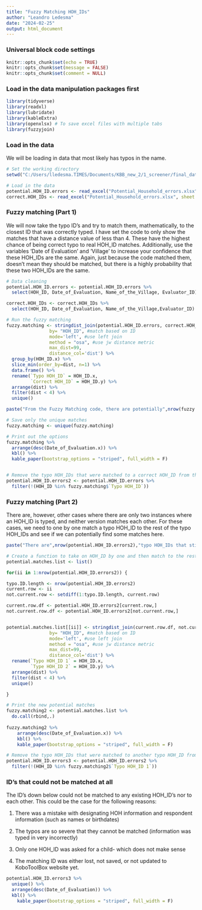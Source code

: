 ```yaml
---
title: "Fuzzy Matching HOH_IDs"
author: "Leandro Ledesma"
date: "2024-02-25"
output: html_document
---
```


### Universal block code settings

```r
knitr::opts_chunk$set(echo = TRUE)
knitr::opts_chunk$set(message = FALSE)
knitr::opts_chunk$set(comment = NULL)

```

### Load in the data manipulation packages first

```r
library(tidyverse)
library(readxl)
library(lubridate)
library(kableExtra)
library(openxlsx) # To save excel files with multiple tabs
library(fuzzyjoin)
```

### Load in the data 

We will be loading in data that most likely has typos in the name. 


```r
# Set the working directory
setwd("C:/Users/lledesma.TIMES/Documents/KBB_new_2/1_screener/final_data")

# Load in the data
potential.HOH_ID.errors <- read_excel("Potential_Household_errors.xlsx", sheet = "error_household")
correct.HOH_IDs <- read_excel("Potential_Household_errors.xlsx", sheet = "correct_household")

```

### Fuzzy matching (Part 1)

We will now take the typo ID's and try to match them, mathematically, to the closest ID that was correctly typed. I have set the code to only show the matches that have a distance value of less than 4. These have the highest chance of being correct typo to real HOH_ID matches. Additionally, use the variables 'Date of Evaluation' and 'Village' to increase your confidence that these HOH_IDs are the same. Again, just because the code matched them, doesn't mean they should be matched, but there is a highly probability that these two HOH_IDs are the same. 

```r
# Data cleaning
potential.HOH_ID.errors <- potential.HOH_ID.errors %>%
  select(HOH_ID, Date_of_Evaluation, Name_of_the_Village, Evaluator_ID)

correct.HOH_IDs <- correct.HOH_IDs %>%
  select(HOH_ID, Date_of_Evaluation, Name_of_the_Village,Evaluator_ID)

# Run the fuzzy matching
fuzzy.matching <- stringdist_join(potential.HOH_ID.errors, correct.HOH_IDs, 
                by= "HOH_ID", #match based on ID
                mode='left', #use left join
                method = "osa", #use jw distance metric
                max_dist=99, 
                distance_col='dist') %>%
  group_by(HOH_ID.x) %>%
  slice_min(order_by=dist, n=1) %>%
  data.frame() %>%
  rename(`Typo HOH_ID` = HOH_ID.x, 
         `Correct HOH_ID` = HOH_ID.y) %>%
  arrange(dist) %>%
  filter(dist < 4) %>%
  unique()

paste("From the Fuzzy Matching code, there are potentially",nrow(fuzzy.matching),"typo IDs that were matched to real HOH_IDs")

# Save only the unique matches
fuzzy.matching <- unique(fuzzy.matching)

# Print out the options
fuzzy.matching %>%
  arrange(desc(Date_of_Evaluation.x)) %>%
  kbl() %>%
  kable_paper(bootstrap_options = "striped", full_width = F)


# Remove the typo HOH_IDs that were matched to a correct HOH_ID from the 'potential.HOH_ID.errors' data frame
potential.HOH_ID.errors2 <- potential.HOH_ID.errors %>%
  filter(!(HOH_ID %in% fuzzy.matching$`Typo HOH_ID`))

```


### Fuzzy matching (Part 2)

There are, however, other cases where there are only two instances where an HOH_ID is typed, and neither version matches each other. For these cases, we need to one by one match a typo HOH_ID to the rest of the typo HOH_IDs and see if we can potentially find some matches here. 


```r
paste("There are",nrow(potential.HOH_ID.errors2),"typo HOH_IDs that still need to be matched")

# Create a function to take on HOH_ID by one and then match to the rest in the data frame
potential.matches.list <- list()

for(ii in 1:nrow(potential.HOH_ID.errors2)) {

typo.ID.length <- nrow(potential.HOH_ID.errors2)
current.row <- ii
not.current.row <- setdiff(1:typo.ID.length, current.row)

current.row.df <- potential.HOH_ID.errors2[current.row,]
not.current.row.df <- potential.HOH_ID.errors2[not.current.row,]


potential.matches.list[[ii]] <- stringdist_join(current.row.df, not.current.row.df, 
                by= "HOH_ID", #match based on ID
                mode='left', #use left join
                method = "osa", #use jw distance metric
                max_dist=99, 
                distance_col='dist') %>%
  rename(`Typo HOH_ID 1` = HOH_ID.x, 
         `Type HOH_ID 2` = HOH_ID.y) %>%
  arrange(dist) %>%
  filter(dist < 4) %>%
  unique()

}

# Print the new potential matches 
fuzzy.matching2 <- potential.matches.list %>%
  do.call(rbind,.)
  
fuzzy.matching2 %>%
    arrange(desc(Date_of_Evaluation.x)) %>%
    kbl() %>%
    kable_paper(bootstrap_options = "striped", full_width = F)

# Remove the typo HOH_IDs that were matched to another typo HOH_ID from the 'potential.HOH_ID.errors' data frame
potential.HOH_ID.errors3 <- potential.HOH_ID.errors2 %>%
  filter(!(HOH_ID %in% fuzzy.matching2$`Typo HOH_ID 1`))

```


### ID's that could not be matched at all

The ID's down below could not be matched to any existing HOH_ID's nor to each other. This could be the case for the following reasons:

1) There was a mistake with designating HOH information and respondent information (such as names or birthdates)

2) The typos are so severe that they cannot be matched (information was typed in very incorrectly)

3) Only one HOH_ID was asked for a child- which does not make sense

4) The matching ID was either lost, not saved, or not updated to KoboToolBox website yet. 


```r
potential.HOH_ID.errors3 %>%
  unique() %>%
  arrange(desc(Date_of_Evaluation)) %>%
  kbl() %>%
    kable_paper(bootstrap_options = "striped", full_width = F)

```



